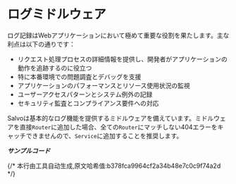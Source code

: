 # ログミドルウェア

ログ記録はWebアプリケーションにおいて極めて重要な役割を果たします。主な利点は以下の通りです：
- リクエスト処理プロセスの詳細情報を提供し、開発者がアプリケーションの動作を追跡するのに役立つ
- 特に本番環境での問題調査とデバッグを支援
- アプリケーションのパフォーマンスとリソース使用状況の監視
- ユーザーアクセスパターンとシステム例外の記録
- セキュリティ監査とコンプライアンス要件への対応

Salvoは基本的なログ機能を提供するミドルウェアを備えています。ミドルウェアを直接`Router`に追加した場合、全ての`Router`にマッチしない404エラーをキャッチできませんので、`Service`に追加することを推奨します。

_**サンプルコード**_ 


<Tabs>
  <Tab label="main.rs">
    <LoggingCode/>
  </Tab>
  <Tab label="Cargo.toml">
    <LoggingCargoCode/>
  </Tab>
</Tabs>
{/* 本行由工具自动生成,原文哈希值:b378fca9964cf2a34b48e7c0c9f74a2d */}